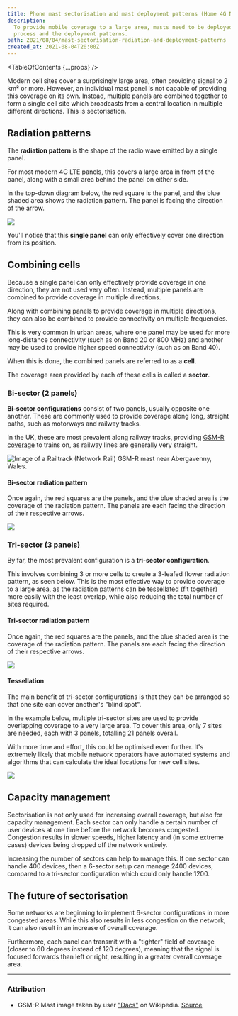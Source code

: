 ```yaml
---
title: Phone mast sectorisation and mast deployment patterns (Home 4G Networking Part 3)
description:
  To provide mobile coverage to a large area, masts need to be deployed in sectors. This article provides an overview of the sectorisation
  process and the deployment patterns.
path: 2021/08/04/mast-sectorisation-radiation-and-deployment-patterns
created_at: 2021-08-04T20:00Z
---
```



<TableOfContents {...props} />

Modern cell sites cover a surprisingly large area, often providing signal to 2 km² or more. However, an individual mast panel is not capable of
providing this coverage on its own. Instead, multiple panels are combined together to form a single cell site which broadcasts from a central
location in multiple different directions. This is sectorisation.

## Radiation patterns

The **radiation pattern** is the shape of the radio wave emitted by a single panel.

For most modern 4G LTE panels, this covers a large area in front of the panel, along with a small area behind the panel on either side.

In the top-down diagram below, the red square is the panel, and the blue shaded area shows the radiation pattern. The panel is facing the
direction of the arrow.

![](./radiation-pattern-single-panel.svg)

You'll notice that this **single panel** can only effectively cover one direction from its position.

## Combining cells

Because a single panel can only effectively provide coverage in one direction, they are not used very often. Instead, multiple panels are
combined to provide coverage in multiple directions.

<FactBox title="What's a cell?">

Along with combining panels to provide coverage in multiple directions, they can also be combined to provide connectivity on multiple
frequencies.

This is very common in urban areas, where one panel may be used for more long-distance connectivity (such as on Band 20 or 800 MHz) and another
may be used to provide higher speed connectivity (such as on Band 40).

When this is done, the combined panels are referred to as a **cell**.

</FactBox>

The coverage area provided by each of these cells is called a **sector**.

### Bi-sector (2 panels)

**Bi-sector configurations** consist of two panels, usually opposite one another. These are commonly used to provide coverage along long,
straight paths, such as motorways and railway tracks.

In the UK, these are most prevalent along railway tracks, providing [GSM-R coverage](https://en.wikipedia.org/wiki/GSM-R) to trains on, as
railway lines are generally very straight.

![Image of a Railtrack (Network Rail) GSM-R mast near Abergavenny, Wales.](./gsm-r-abergavenny.jpg)

#### Bi-sector radiation pattern

Once again, the red squares are the panels, and the blue shaded area is the coverage of the radiation pattern. The panels are each facing the
direction of their respective arrows.

![](./radiation-pattern-bisector.svg)

### Tri-sector (3 panels)

By far, the most prevalent configuration is a **tri-sector configuration**.

This involves combining 3 or more cells to create a 3-leafed flower radiation pattern, as seen below. This is the most effective way to provide
coverage to a large area, as the radiation patterns can be [tessellated](https://en.wikipedia.org/wiki/Tessellation) (fit together) more easily
with the least overlap, while also reducing the total number of sites required.

#### Tri-sector radiation pattern

Once again, the red squares are the panels, and the blue shaded area is the coverage of the radiation pattern. The panels are each facing the
direction of their respective arrows.

![](./radiation-pattern-trisector.svg)

#### Tessellation

The main benefit of tri-sector configurations is that they can be arranged so that one site can cover another's "blind spot".

In the example below, multiple tri-sector sites are used to provide overlapping coverage to a very large area. To cover this area, only 7 sites
are needed, each with 3 panels, totalling 21 panels overall.

With more time and effort, this could be optimised even further. It's extremely likely that mobile network operators have automated systems and
algorithms that can calculate the ideal locations for new cell sites.

![](./radiation-pattern-trisector-tessellation.svg)

## Capacity management

Sectorisation is not only used for increasing overall coverage, but also for capacity management. Each sector can only handle a certain number of
user devices at one time before the network becomes congested. Congestion results in slower speeds, higher latency and (in some extreme cases)
devices being dropped off the network entirely.

Increasing the number of sectors can help to manage this. If one sector can handle 400 devices, then a 6-sector setup can manage 2400 devices,
compared to a tri-sector configuration which could only handle 1200.

## The future of sectorisation

Some networks are beginning to implement 6-sector configurations in more congested areas. While this also results in less congestion on the
network, it can also result in an increase of overall coverage.

Furthermore, each panel can transmit with a "tighter" field of coverage (closer to 60 degrees instead of 120 degrees), meaning that the signal is
focused forwards than left or right, resulting in a greater overall coverage area.

---

### Attribution

- GSM-R Mast image taken by user ["Dacs"](https://en.wikipedia.org/wiki/User:Dacs) on Wikipedia.
  [Source](https://en.wikipedia.org/wiki/File:GSM-R_Base_Station_Abergavenny.jpg)
